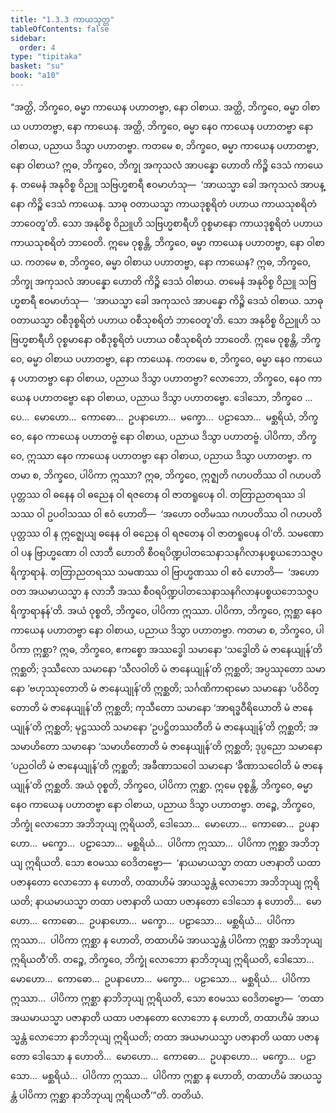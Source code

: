 ```yaml
---
title: "1.3.3 ကာယသုတ္တ"
tableOfContents: false
sidebar:
  order: 4
type: "tipitaka"
basket: "su"
book: "a10"
---
```



<DynamicBreadcrumb />

<Division number="23" book="a10">

<Paragraph number="164" book="a10">
“အတ္ထိ, ဘိက္ခဝေ, ဓမ္မာ ကာယေန ပဟာတဗ္ဗာ, နော ဝါစာယ. အတ္ထိ, ဘိက္ခဝေ, ဓမ္မာ ဝါစာယ ပဟာတဗ္ဗာ, နော ကာယေန. အတ္ထိ, ဘိက္ခဝေ, ဓမ္မာ နေဝ ကာယေန ပဟာတဗ္ဗာ နော ဝါစာယ, ပညာယ ဒိသွာ ပဟာတဗ္ဗာ.
</Paragraph>

<Paragraph number="165" book="a10">
ကတမေ စ, ဘိက္ခဝေ, ဓမ္မာ ကာယေန ပဟာတဗ္ဗာ, နော ဝါစာယ? ဣဓ, ဘိက္ခဝေ, ဘိက္ခု အကုသလံ အာပန္နော ဟောတိ ကိဉ္စိ ဒေသံ ကာယေန. တမေနံ အနုဝိစ္စ ဝိညူ သဗြဟ္မစာရီ ဧဝမာဟံသု—  ‘အာယသ္မာ ခေါ အကုသလံ အာပန္နော ကိဉ္စိ ဒေသံ ကာယေန. သာဓု ဝတာယသ္မာ ကာယဒုစ္စရိတံ ပဟာယ ကာယသုစရိတံ ဘာဝေတူ’တိ. သော အနုဝိစ္စ ဝိညူဟိ သဗြဟ္မစာရီဟိ ဝုစ္စမာနော ကာယဒုစ္စရိတံ ပဟာယ ကာယသုစရိတံ ဘာဝေတိ. ဣမေ ဝုစ္စန္တိ, ဘိက္ခဝေ, ဓမ္မာ ကာယေန ပဟာတဗ္ဗာ, နော ဝါစာယ.
</Paragraph>

<Paragraph number="166" book="a10">
ကတမေ စ, ဘိက္ခဝေ, ဓမ္မာ ဝါစာယ ပဟာတဗ္ဗာ, နော ကာယေန? ဣဓ, ဘိက္ခဝေ, ဘိက္ခု အကုသလံ အာပန္နော ဟောတိ ကိဉ္စိ ဒေသံ ဝါစာယ. တမေနံ အနုဝိစ္စ ဝိညူ သဗြဟ္မစာရီ ဧဝမာဟံသု—  ‘အာယသ္မာ ခေါ အကုသလံ အာပန္နော ကိဉ္စိ ဒေသံ ဝါစာယ. သာဓု ဝတာယသ္မာ ဝစီဒုစ္စရိတံ ပဟာယ ဝစီသုစရိတံ ဘာဝေတူ’တိ. သော အနုဝိစ္စ ဝိညူဟိ သဗြဟ္မစာရီဟိ ဝုစ္စမာနော ဝစီဒုစ္စရိတံ ပဟာယ ဝစီသုစရိတံ ဘာဝေတိ. ဣမေ ဝုစ္စန္တိ, ဘိက္ခဝေ, ဓမ္မာ ဝါစာယ ပဟာတဗ္ဗာ, နော ကာယေန.
</Paragraph>

<Paragraph number="167" book="a10">
ကတမေ စ, ဘိက္ခဝေ, ဓမ္မာ နေဝ ကာယေန ပဟာတဗ္ဗာ နော ဝါစာယ, ပညာယ ဒိသွာ ပဟာတဗ္ဗာ? လောဘော, ဘိက္ခဝေ, နေဝ ကာယေန ပဟာတဗ္ဗော နော ဝါစာယ, ပညာယ ဒိသွာ ပဟာတဗ္ဗော. ဒေါသော, ဘိက္ခဝေ …ပေ…  မောဟော…  ကောဓော…  ဥပနာဟော…  မက္ခော…  ပဠာသော…  မစ္ဆရိယံ, ဘိက္ခဝေ, နေဝ ကာယေန ပဟာတဗ္ဗံ နော ဝါစာယ, ပညာယ ဒိသွာ ပဟာတဗ္ဗံ.
</Paragraph>

<Paragraph number="168" book="a10">
ပါပိကာ, ဘိက္ခဝေ, ဣဿာ နေဝ ကာယေန ပဟာတဗ္ဗာ နော ဝါစာယ, ပညာယ ဒိသွာ ပဟာတဗ္ဗာ. ကတမာ စ, ဘိက္ခဝေ, ပါပိကာ ဣဿာ? ဣဓ, ဘိက္ခဝေ, ဣဇ္ဈတိ ဂဟပတိဿ ဝါ ဂဟပတိပုတ္တဿ ဝါ ဓနေန ဝါ ဓညေန ဝါ ရဇတေန ဝါ ဇာတရူပေန ဝါ. တတြာညတရဿ ဒါသဿ ဝါ ဥပဝါသဿ ဝါ ဧဝံ ဟောတိ—  ‘အဟော ဝတိမဿ ဂဟပတိဿ ဝါ ဂဟပတိပုတ္တဿ ဝါ န ဣဇ္ဈေယျ ဓနေန ဝါ ဓညေန ဝါ ရဇတေန ဝါ ဇာတရူပေန ဝါ’တိ. သမဏော ဝါ ပန ဗြာဟ္မဏော ဝါ လာဘီ ဟောတိ စီဝရပိဏ္ဍပါတသေနာသနဂိလာနပစ္စယဘေသဇ္ဇပရိက္ခာရာနံ. တတြာညတရဿ သမဏဿ ဝါ ဗြာဟ္မဏဿ ဝါ ဧဝံ ဟောတိ—  ‘အဟော ဝတ အယမာယသ္မာ န လာဘီ အဿ စီဝရပိဏ္ဍပါတသေနာသနဂိလာနပစ္စယဘေသဇ္ဇပရိက္ခာရာနန်’တိ. အယံ ဝုစ္စတိ, ဘိက္ခဝေ, ပါပိကာ ဣဿာ.
</Paragraph>

<Paragraph number="169" book="a10">
ပါပိကာ, ဘိက္ခဝေ, ဣစ္ဆာ နေဝ ကာယေန ပဟာတဗ္ဗာ နော ဝါစာယ, ပညာယ ဒိသွာ ပဟာတဗ္ဗာ. ကတမာ စ, ဘိက္ခဝေ, ပါပိကာ ဣစ္ဆာ? ဣဓ, ဘိက္ခဝေ, ဧကစ္စော အဿဒ္ဓေါ သမာနော ‘သဒ္ဓေါတိ မံ ဇာနေယျုန်’တိ ဣစ္ဆတိ; ဒုဿီလော သမာနော ‘သီလဝါတိ မံ ဇာနေယျုန်’တိ ဣစ္ဆတိ; အပ္ပဿုတော သမာနော ‘ဗဟုဿုတောတိ မံ ဇာနေယျုန်’တိ ဣစ္ဆတိ; သင်္ဂဏိကာရာမော သမာနော ‘ပဝိဝိတ္တောတိ မံ ဇာနေယျုန်’တိ ဣစ္ဆတိ; ကုသီတော သမာနော ‘အာရဒ္ဓဝီရိယောတိ မံ ဇာနေယျုန်’တိ ဣစ္ဆတိ; မုဋ္ဌဿတိ သမာနော ‘ဥပဋ္ဌိတဿတီတိ မံ ဇာနေယျုန်’တိ ဣစ္ဆတိ; အသမာဟိတော သမာနော ‘သမာဟိတောတိ မံ ဇာနေယျုန်’တိ ဣစ္ဆတိ; ဒုပ္ပညော သမာနော ‘ပညဝါတိ မံ ဇာနေယျုန်’တိ ဣစ္ဆတိ; အခီဏာသဝေါ သမာနော ‘ခီဏာသဝေါတိ မံ ဇာနေယျုန်’တိ ဣစ္ဆတိ. အယံ ဝုစ္စတိ, ဘိက္ခဝေ, ပါပိကာ ဣစ္ဆာ. ဣမေ ဝုစ္စန္တိ, ဘိက္ခဝေ, ဓမ္မာ နေဝ ကာယေန ပဟာတဗ္ဗာ နော ဝါစာယ, ပညာယ ဒိသွာ ပဟာတဗ္ဗာ.
</Paragraph>

<Paragraph number="170" book="a10">
တဉ္စေ, ဘိက္ခဝေ, ဘိက္ခုံ လောဘော အဘိဘုယျ ဣရိယတိ, ဒေါသော…  မောဟော…  ကောဓော…  ဥပနာဟော…  မက္ခော…  ပဠာသော…  မစ္ဆရိယံ…  ပါပိကာ ဣဿာ…  ပါပိကာ ဣစ္ဆာ အဘိဘုယျ ဣရိယတိ. သော ဧဝမဿ ဝေဒိတဗ္ဗော—  ‘နာယမာယသ္မာ တထာ ပဇာနာတိ ယထာ ပဇာနတော လောဘော န ဟောတိ, တထာဟိမံ အာယသ္မန္တံ လောဘော အဘိဘုယျ ဣရိယတိ; နာယမာယသ္မာ တထာ ပဇာနာတိ ယထာ ပဇာနတော ဒေါသော န ဟောတိ…  မောဟော…  ကောဓော…  ဥပနာဟော…  မက္ခော…  ပဠာသော…  မစ္ဆရိယံ…  ပါပိကာ ဣဿာ…  ပါပိကာ ဣစ္ဆာ န ဟောတိ, တထာဟိမံ အာယသ္မန္တံ ပါပိကာ ဣစ္ဆာ အဘိဘုယျ ဣရိယတီ’တိ.
</Paragraph>

<Paragraph number="171" book="a10">
တဉ္စေ, ဘိက္ခဝေ, ဘိက္ခုံ လောဘော နာဘိဘုယျ ဣရိယတိ, ဒေါသော…  မောဟော…  ကောဓော…  ဥပနာဟော…  မက္ခော…  ပဠာသော…  မစ္ဆရိယံ…  ပါပိကာ ဣဿာ…  ပါပိကာ ဣစ္ဆာ နာဘိဘုယျ ဣရိယတိ, သော ဧဝမဿ ဝေဒိတဗ္ဗော—  ‘တထာ အယမာယသ္မာ ပဇာနာတိ ယထာ ပဇာနတော လောဘော န ဟောတိ, တထာဟိမံ အာယသ္မန္တံ လောဘော နာဘိဘုယျ ဣရိယတိ; တထာ အယမာယသ္မာ ပဇာနာတိ ယထာ ပဇာနတော ဒေါသော န ဟောတိ…  မောဟော…  ကောဓော…  ဥပနာဟော…  မက္ခော…  ပဠာသော…  မစ္ဆရိယံ…  ပါပိကာ ဣဿာ…  ပါပိကာ ဣစ္ဆာ န ဟောတိ, တထာဟိမံ အာယသ္မန္တံ ပါပိကာ ဣစ္ဆာ နာဘိဘုယျ ဣရိယတီ’”တိ.

</Paragraph>
</Division>

<Paragraph number="172" type="center" book="a10">
တတိယံ.
</Paragraph>